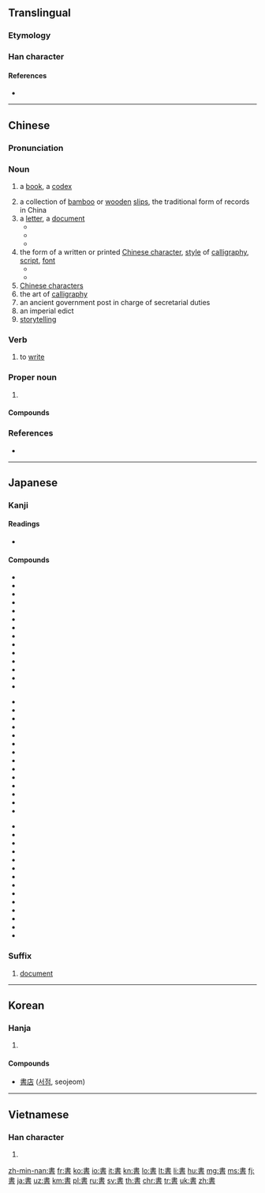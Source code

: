 {{CJK Unified Ideographs character info|image=[[Image:書.svg|100px]]|name=CJK UNIFIED IDEOGRAPH-66F8|hex=66F8}}
{{also|书}}
==Translingual==
{{stroke order|strokes=10}}

===Etymology===
{{Han etyl}}
{{Han compound|聿|者|c1=s|c2=p|ls=psc}}

===Han character===
{{Han char|rn=73|rad=曰|as=06|sn=10|four=50601|canj=LGA|}}

====References====
* {{Han ref|kx=0502.120|dkj=14294|dj=0874.180|hdz=21509.090|uh=66F8|ud=26360|bh=AED1|bd=44753}}

----

==Chinese==
{{zh-forms|s=书}}

===Pronunciation===
{{zh-pron
|m=shū
|ma=y
|c=syu1
|h=pfs=sû
|md=cṳ̆
|mn=chu/su
|mn_note=su - literary
|w=1sr
|mc=y
|oc=y
|cat=n,v,pn
}}

===Noun===
{{zh-noun}}

# {{lb|zh|Beginning Mandarin}} a [[book]], a [[codex]] {{zh-mw|本|冊|部}}
# a collection of [[bamboo]] or [[wooden]] [[slip]]s, the traditional form of records in China
# a [[letter]], a [[document]] {{zh-mw|封|份}}
#* {{zh-x|證明書|certificate}}
#* {{zh-x|推薦書|recommendation letter}}
#* {{zh-x|情書|love letter}}
# the form of a written or printed [[Chinese character]], [[style]] of [[calligraphy]], [[script]], [[font]]
#* {{zh-x|楷書|regular script}}
#* {{zh-x|隸書|clerical script}}
# [[Chinese character]]s
# the art of [[calligraphy]]
# an ancient government post in charge of secretarial duties
# an imperial edict
# [[storytelling]]

===Verb===
{{zh-verb}}

# {{label|zh|classical|literary|sort=shu1}} to [[write]]

===Proper noun===
{{zh-proper noun}}

# {{zh-abbrev|書經|the ''{{w|Classic of History}}''}}

====Compounds====
{{zh-der|書包|書報|書背|書本|書本兒|書冊|書茶館兒|書場|書癡|書蟲|書櫥|書呆子|書店|書蠹|書法|書房|書扉|書稿|書格子|書歸正傳|書櫃|書函|書號|書號兒|書畫|書會|書籍|書脊|書記|書家|書架|書簡|書柬|書局|書卷|書卷氣|書刊|書殼|書庫|書吏|書錄|書眉|書迷|書面|書面語|書名|書名號|書目|書皮|書皮兒|書評|書舖|書籤|書籤兒|書社|書生|書生氣|書市|書塾|書攤|書攤兒|書壇|書套|書體|書亭|書僮|書屋|書物|書香|書箱|書寫|書心|書信|書頁|書院|書齋|書展|書桌|書桌兒|圖書館}}

===References===
* {{R:cedict}}

----

==Japanese==

===Kanji===
{{ja-kanji|grade=2|rs=曰06}}

====Readings====
* {{ja-readings|goon=[[しょ]] (sho)|kanon=[[しょ]] (sho)|kun=[[かく]] ([[書く]], kaku), [[がき]] (gaki)}}

====Compounds====
{{top3}}
* {{ja-r|書順|かきじゅん}}
* {{ja-r|書物|しょもつ}}
* {{ja-r|書初|かきぞめ}}
* {{ja-r|書院|しょいん}}
* {{ja-r|書家|しょか}}
* {{ja-r|書架|しょか}}
* {{ja-r|書画|しょが}}
* {{ja-r|書簡|しょかん}}
* {{ja-r|書記|しょき}}
* {{ja-r|書式|しょしき}}
* {{ja-r|書写|しょしゃ}}
* {{ja-r|書籍|しょせき}}
* {{ja-r|書体|しょたい}}
* {{ja-r|書道|しょどう}}
{{mid3}}
* {{ja-r|書法|しょほう}}
* {{ja-r|書面|しょめん}}
* {{ja-r|書物|しょもつ}}
* {{ja-r|書類|しょるい}}
* {{ja-r|書棚|しょだな}}
* {{ja-r|楷書|かいしょ}}
* {{ja-r|教科書|きょうかしょ}}
* {{ja-r|行書|ぎょうしょ}}
* {{ja-r|原書|げんしょ}}
* {{ja-r|辞書|じしょ}}
* {{ja-r|新書|しんしょ}}
* {{ja-r|聖書|せいしょ}}
* {{ja-r|清書|せいしょ}}
* {{ja-r|誓書|せいしょ}}
{{mid3}}
* {{ja-r|正書法|せいしょほう}}
* {{ja-r|草書|そうしょ}}
* {{ja-r|叢書|そうしょ}}
* {{ja-r|縦書|たてがき}}
* {{ja-r|読書|どくしょ}}
* {{ja-r|図書|としょ}}
* {{ja-r|図書館|としょかん}}
* {{ja-r|葉書|はがき}}
* {{ja-r|秘書|ひしょ}}
* {{ja-r|文書|ぶんしょ}}
* {{ja-r|洋書|ようしょ}}
* {{ja-r|横書|よこがき}}
* {{ja-r|落書|らくがき}}
* {{ja-r|和書|わしょ}}
{{bottom}}

===Suffix===
{{ja-pos|しょ|suffix}}

# [[document]]

----

==Korean==

===Hanja===
{{ko-hanja|hangeul=서|eumhun=|rv=seo|mr=sŏ|y=se}}

# {{defn|lang=ko|sort=曰06}}

====Compounds====
* [[書店]] ([[서점]], seojeom)

----

==Vietnamese==

===Han character===
{{vi-hantu|[[thư]]|rs=曰06}}

# {{defn|lang=vi|sort=曰06}}

[[zh-min-nan:書]]
[[fr:書]]
[[ko:書]]
[[io:書]]
[[it:書]]
[[kn:書]]
[[lo:書]]
[[lt:書]]
[[li:書]]
[[hu:書]]
[[mg:書]]
[[ms:書]]
[[fj:書]]
[[ja:書]]
[[uz:書]]
[[km:書]]
[[pl:書]]
[[ru:書]]
[[sv:書]]
[[th:書]]
[[chr:書]]
[[tr:書]]
[[uk:書]]
[[zh:書]]